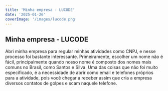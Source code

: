 ```yaml
---
title: 'Minha empresa - LUCODE'
date: '2025-01-26'
coverImage: '/images/lucode.png'
---
```


## Minha empresa - LUCODE

Abri minha empresa para regular minhas atividades como CNPJ, e nesse processo foi bastante interessante.
Primeiramente, escolher um nome não é fácil, principalmente quando nosso nome é composto dos nomes mais comuns no Brasil, como Santos e Silva. 
Uma das coisas que não foi muito especificado, é a necessidade de abrir como email e telefones próprios para a atividade, pois você chegar a receber assim que cria a empresa diversos contatos de golpes e scam naquele telefone.